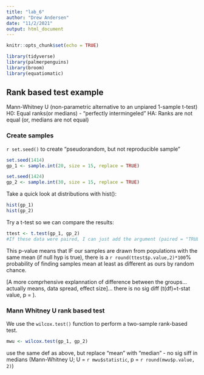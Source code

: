```yaml
---
title: "lab_6"
author: "Drew Andersen"
date: "11/2/2021"
output: html_document
---
```


```r
knitr::opts_chunk$set(echo = TRUE)

library(tidyverse)
library(palmerpenguins)
library(broom)
library(equatiomatic)
```


## Rank based test example

Mann-Whitney U (non-parametric alternative to an unpiared 1-sample t-test)
H0: Equal ranks(or medians) - "perfectly intermingeled"
HA: Ranks are not equal (or, medians are not equal)

### Create samples
`r set.seed()` to create "pseudorandom, but not reproducible sample"

```r
set.seed(1414)
gp_1 <- sample.int(20, size = 15, replace = TRUE)

set.seed(1424)
gp_2 <- sample.int(30, size = 15, replace = TRUE)
```

Take a quick look at distributions with hist():
```r
hist(gp_1)
hist(gp_2)
```

Try a t-test so we can compare the results:
```r
ttest <- t.test(gp_1, gp_2)
#If these data were paired, I can just add the argument (paired = "TRUE"), within the t-test
```

This p-value means that IF our samples are drawn from populations with the same mean (if null hyp is true), there is a `r round(ttest$p.value,2)*100`% probability of finding samples mean at least as different as ours by random chance.

[A more comprhensive explannation of difference between the groups...actually means, data spread, effect size]... there is no sig diff (t(df)=t-stat value, p = ).

### Mann Whitney U rank based test

We use the `wilcox.test()` function to perform a two-sample rank-based test. 
```r
mwu <- wilcox.test(gp_1, gp_2)
```
use the same def as above, but replace "mean" with "median"
- no sig siff in medians (Mann-Whitney U; U = `r mwu$statistic`, p = `r round(mwu$p.value, 2)`)

